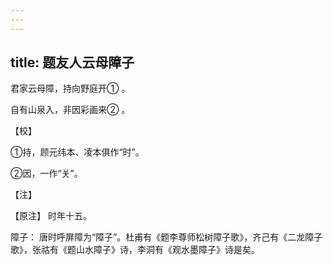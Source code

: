 ```yaml
---
---
---
```

title: 题友人云母障子
---




君家云母障，持向野庭开① 。

自有山泉入，非因彩画来② 。

【校】

①持，顾元纬本、凌本俱作“时”。

②因，一作“关”。

【注】

【原注】 时年十五。

障子： 唐时呼屏障为“障子”。杜甫有《题李尊师松树障子歌》，齐己有《二龙障子歌》，张祜有《题山水障子》诗，李洞有《观水墨障子》诗是矣。